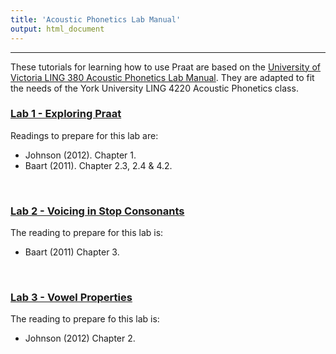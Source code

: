 ```yaml
---
title: 'Acoustic Phonetics Lab Manual'
output: html_document
---
```


-----

These tutorials for learning how to use Praat are based on the [University of Victoria LING 380 Acoustic Phonetics Lab Manual](https://dspace.library.uvic.ca/items/68b5b175-ebd5-4294-b514-48aa2e58ac98). They are adapted to fit the needs of the York University LING 4220 Acoustic Phonetics class.

<h3> [Lab 1 - Exploring Praat](acoustic_phonetics_labs/new_labs/Lab1.html) </h3> 

Readings to prepare for this lab are:

* Johnson (2012). Chapter 1.
* Baart (2011). Chapter 2.3, 2.4 & 4.2.

<br>

<h3> [Lab 2 - Voicing in Stop Consonants](acoustic_phonetics_labs/new_labs/Lab2.html) </h3> 

The reading to prepare for this lab is:

* Baart (2011) Chapter 3.

<br>

<h3> [Lab 3 - Vowel Properties](acoustic_phonetics_labs/new_labs/Lab3.html) </h3> 

The reading to prepare fo this lab is:

* Johnson (2012) Chapter 2.  

<!-- <br> -->

<!-- <h3> [Lab 4 - The Source-Filter Model of Speech: Fundamental frequency, harmonics and formants](acoustic_phonetics_labs/new_labs/Lab4.html) </h3>  -->

<!-- The reading to prepare for this lab is: -->

<!-- * Johnson (2012) Chapter 6. -->

<!-- <br> -->

<!-- <h3> [Lab 5 - Glides and Liquids](acoustic_phonetics_labs/new_labs/Lab5.html) </h3>  -->

<!-- The reading to prepare for this lab is: -->

<!-- * Johnson (2012) Chapter 7. -->

<!-- <br> -->

<!-- <h3> [Lab 6 - Obstruent Place of Articulation](acoustic_phonetics_labs/new_labs/Lab6.html) </h3>  -->

<!-- The reading to prepare for this lab is: -->

<!-- * Johnson (2012) Chapter 8. -->

<!-- <br> -->

<!-- <h3> [Lab 7 - Phonation Types](acoustic_phonetics_labs/new_labs/Lab7.html) </h3>  -->

<!-- The reading to prepare for this lab is: -->

<!-- * Johnson (2012) Chapter 3. -->

<!-- <br> -->

<!-- <h3> [Lab 8 - Nasals](acoustic_phonetics_labs/new_labs/Lab8.html) </h3>  -->

<!-- The reading to prepare for this lab is: -->

<!-- * Baart (2011) Chapter 4. -->


